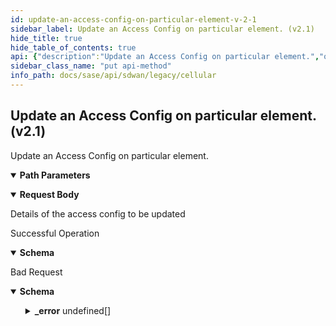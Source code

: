```yaml
---
id: update-an-access-config-on-particular-element-v-2-1
sidebar_label: Update an Access Config on particular element. (v2.1)
hide_title: true
hide_table_of_contents: true
api: {"description":"Update an Access Config on particular element.","operationId":"put-v2.1-api-tenants-tenant_id-elements-element_id-elementaccessconfigs-element_access_id","parameters":[{"description":"tenant id","in":"path","name":"tenant_id","required":true,"schema":{"description":"Tenant Id","type":"string"}},{"description":"element id","in":"path","name":"element_id","required":true,"schema":{"description":"Element Id","type":"string"}},{"description":"ElementAccess  id","in":"path","name":"element_access_id","required":true,"schema":{"description":"Element Access Id","type":"string"}}],"requestBody":{"content":{"application/json":{"schema":{"properties":{"account_disable_interval":{"description":"Account Disable Interval: Range(max = 60L, error = ELEMENT_ACCESS_CONFIG_INVALID_ACCOUNT_DISABLE_INTERVAL: Invalid account disable interval value, it should be in range 5-60., min = 5L) ","format":"int32","type":"integer"},"id":{"description":"Id","type":"string"},"inactive_interval":{"description":"Inactive Interval: Range(max = 60L, error = ELEMENT_ACCESS_CONFIG_INVALID_INACTIVE_INTERVAL: Invalid inactive interval value, it should be in range 15-60., min = 15L) ","format":"int32","type":"integer"},"otpkey_version":{"description":"Otpkey Version","format":"int32","type":"integer"},"retry_login_count":{"description":"Retry Login Count: Range(max = 20L, error = ELEMENT_ACCESS_CONFIG_INVALID_RETRY_LOGIN_COUNT: Invalid retry login count value, it should be in range 5-20., min = 5L) ","format":"int32","type":"integer"},"ssh_enabled":{"description":"Ssh Enabled","type":"boolean"}}}}},"description":"Details of the access config to be updated"},"responses":{"200":{"content":{"application/json":{"schema":{"properties":{"account_disable_interval":{"description":"Account Disable Interval: Range(max = 60L, error = ELEMENT_ACCESS_CONFIG_INVALID_ACCOUNT_DISABLE_INTERVAL: Invalid account disable interval value, it should be in range 5-60., min = 5L) ","format":"int32","type":"integer"},"id":{"description":"Id","type":"string"},"inactive_interval":{"description":"Inactive Interval: Range(max = 60L, error = ELEMENT_ACCESS_CONFIG_INVALID_INACTIVE_INTERVAL: Invalid inactive interval value, it should be in range 15-60., min = 15L) ","format":"int32","type":"integer"},"otpkey_version":{"description":"Otpkey Version","format":"int32","type":"integer"},"retry_login_count":{"description":"Retry Login Count: Range(max = 20L, error = ELEMENT_ACCESS_CONFIG_INVALID_RETRY_LOGIN_COUNT: Invalid retry login count value, it should be in range 5-20., min = 5L) ","format":"int32","type":"integer"},"ssh_enabled":{"description":"Ssh Enabled","type":"boolean"}}}}},"description":"Successful Operation"},"400":{"content":{"application/json":{"example":{"value":{"_error":[{"code":"ELEMENT_ACCESS_CONFIG_INVALID_INACTIVE_INTERVAL"},{"code":"ELEMENT_ACCESS_CONFIG_INVALID_RETRY_LOGIN_COUNT"},{"code":"ELEMENT_ACCESS_CONFIG_INVALID_ACCOUNT_DISABLE_INTERVAL"}]}},"schema":{"properties":{"_error":{"items":{"properties":{"code":{"type":"string"},"message":{"type":"string"}}},"type":"array"}}}}},"description":"Bad Request"}},"tags":["Cellular"],"method":"put","path":"/v2.1/api/tenants/{tenant_id}/elements/{element_id}/elementaccessconfigs/{element_access_id}","servers":[{"url":"/"}],"jsonRequestBodyExample":{"account_disable_interval":0,"id":"string","inactive_interval":0,"otpkey_version":0,"retry_login_count":0,"ssh_enabled":true},"info":{"contact":{},"description":"List of APIs used to manage the cellular device, services, APN profiles, and modules.","title":"Cellular","version":"Latest"},"postman":{"name":"Update an Access Config on particular element. (v2.1)","description":{"content":"Update an Access Config on particular element.","type":"text/plain"},"url":{"path":["v2.1","api","tenants",":tenant_id","elements",":element_id","elementaccessconfigs",":element_access_id"],"host":["{{baseUrl}}"],"query":[],"variable":[{"disabled":false,"description":{"content":"(Required) tenant id","type":"text/plain"},"type":"any","value":"","key":"tenant_id"},{"disabled":false,"description":{"content":"(Required) element id","type":"text/plain"},"type":"any","value":"","key":"element_id"},{"disabled":false,"description":{"content":"(Required) ElementAccess  id","type":"text/plain"},"type":"any","value":"","key":"element_access_id"}]},"header":[{"key":"Content-Type","value":"application/json"},{"key":"Accept","value":"application/json"}],"method":"PUT","body":{"mode":"raw","raw":"\"\"","options":{"raw":{"language":"json"}}}}}
sidebar_class_name: "put api-method"
info_path: docs/sase/api/sdwan/legacy/cellular
---
```



## Update an Access Config on particular element. (v2.1)



Update an Access Config on particular element.

<details style={{"marginBottom":"1rem"}} data-collapsed={false} open={true}><summary style={{}}><strong>Path Parameters</strong></summary><div><ul><ParamsItem className={"paramsItem"} param={{"description":"tenant id","in":"path","name":"tenant_id","required":true,"schema":{"description":"Tenant Id","type":"string"}}}></ParamsItem><ParamsItem className={"paramsItem"} param={{"description":"element id","in":"path","name":"element_id","required":true,"schema":{"description":"Element Id","type":"string"}}}></ParamsItem><ParamsItem className={"paramsItem"} param={{"description":"ElementAccess  id","in":"path","name":"element_access_id","required":true,"schema":{"description":"Element Access Id","type":"string"}}}></ParamsItem></ul></div></details><details style={{}} data-collapsed={false} open={true}><summary style={{"textAlign":"left"}}><strong>Request Body</strong></summary><div style={{"textAlign":"left","marginLeft":"1rem"}}><div style={{"marginTop":"1rem","marginBottom":"1rem"}}>

Details of the access config to be updated

</div></div><ul style={{"marginLeft":"1rem"}}><SchemaItem collapsible={false} name={"account_disable_interval"} required={false} schemaDescription={"Account Disable Interval: Range(max = 60L, error = ELEMENT_ACCESS_CONFIG_INVALID_ACCOUNT_DISABLE_INTERVAL: Invalid account disable interval value, it should be in range 5-60., min = 5L) "} schemaName={"int32"} qualifierMessage={undefined}></SchemaItem><SchemaItem collapsible={false} name={"id"} required={false} schemaDescription={"Id"} schemaName={"string"} qualifierMessage={undefined}></SchemaItem><SchemaItem collapsible={false} name={"inactive_interval"} required={false} schemaDescription={"Inactive Interval: Range(max = 60L, error = ELEMENT_ACCESS_CONFIG_INVALID_INACTIVE_INTERVAL: Invalid inactive interval value, it should be in range 15-60., min = 15L) "} schemaName={"int32"} qualifierMessage={undefined}></SchemaItem><SchemaItem collapsible={false} name={"otpkey_version"} required={false} schemaDescription={"Otpkey Version"} schemaName={"int32"} qualifierMessage={undefined}></SchemaItem><SchemaItem collapsible={false} name={"retry_login_count"} required={false} schemaDescription={"Retry Login Count: Range(max = 20L, error = ELEMENT_ACCESS_CONFIG_INVALID_RETRY_LOGIN_COUNT: Invalid retry login count value, it should be in range 5-20., min = 5L) "} schemaName={"int32"} qualifierMessage={undefined}></SchemaItem><SchemaItem collapsible={false} name={"ssh_enabled"} required={false} schemaDescription={"Ssh Enabled"} schemaName={"boolean"} qualifierMessage={undefined}></SchemaItem></ul></details><div><ApiTabs><TabItem label={"200"} value={"200"}><div>

Successful Operation

</div><div><details style={{}} data-collapsed={false} open={true}><summary style={{"textAlign":"left"}}><strong>Schema</strong></summary><div style={{"textAlign":"left","marginLeft":"1rem"}}></div><ul style={{"marginLeft":"1rem"}}><SchemaItem collapsible={false} name={"account_disable_interval"} required={false} schemaDescription={"Account Disable Interval: Range(max = 60L, error = ELEMENT_ACCESS_CONFIG_INVALID_ACCOUNT_DISABLE_INTERVAL: Invalid account disable interval value, it should be in range 5-60., min = 5L) "} schemaName={"int32"} qualifierMessage={undefined}></SchemaItem><SchemaItem collapsible={false} name={"id"} required={false} schemaDescription={"Id"} schemaName={"string"} qualifierMessage={undefined}></SchemaItem><SchemaItem collapsible={false} name={"inactive_interval"} required={false} schemaDescription={"Inactive Interval: Range(max = 60L, error = ELEMENT_ACCESS_CONFIG_INVALID_INACTIVE_INTERVAL: Invalid inactive interval value, it should be in range 15-60., min = 15L) "} schemaName={"int32"} qualifierMessage={undefined}></SchemaItem><SchemaItem collapsible={false} name={"otpkey_version"} required={false} schemaDescription={"Otpkey Version"} schemaName={"int32"} qualifierMessage={undefined}></SchemaItem><SchemaItem collapsible={false} name={"retry_login_count"} required={false} schemaDescription={"Retry Login Count: Range(max = 20L, error = ELEMENT_ACCESS_CONFIG_INVALID_RETRY_LOGIN_COUNT: Invalid retry login count value, it should be in range 5-20., min = 5L) "} schemaName={"int32"} qualifierMessage={undefined}></SchemaItem><SchemaItem collapsible={false} name={"ssh_enabled"} required={false} schemaDescription={"Ssh Enabled"} schemaName={"boolean"} qualifierMessage={undefined}></SchemaItem></ul></details></div></TabItem><TabItem label={"400"} value={"400"}><div>

Bad Request

</div><div><details style={{}} data-collapsed={false} open={true}><summary style={{"textAlign":"left"}}><strong>Schema</strong></summary><div style={{"textAlign":"left","marginLeft":"1rem"}}></div><ul style={{"marginLeft":"1rem"}}><SchemaItem collapsible={true} className={"schemaItem"}><details style={{}}><summary style={{}}><strong>_error</strong><span style={{"opacity":"0.6"}}> undefined[]</span></summary><div style={{"marginLeft":"1rem"}}><SchemaItem collapsible={false} name={"code"} required={false} schemaDescription={undefined} schemaName={"string"} qualifierMessage={undefined}></SchemaItem><SchemaItem collapsible={false} name={"message"} required={false} schemaDescription={undefined} schemaName={"string"} qualifierMessage={undefined}></SchemaItem></div></details></SchemaItem></ul></details></div></TabItem></ApiTabs></div>
      